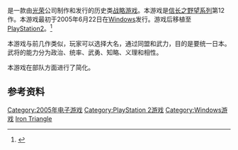 {{Refimprove|time=2022-02-25T11:50:17+00:00}}
{{NoteTA
| G1=Games
}}

{{vgname|信长之野望·革新|ja=信長の野望・革新}}是一款由[[光榮公司|光荣]]公司制作和发行的历史类[[战略游戏|战略游戏]]。本游戏是[[信长之野望系列|信长之野望系列]]第12作。本游戏最初于2005年6月22日在[[Windows|Windows]]发行。游戏后移植至[[PlayStation2|PlayStation2]]。<ref name="gamefaqs">{{cite web| url = http://www.gamefaqs.com/ps2/954877-nobunagas-ambition-iron-triangle/data| title = Release information| publisher = [[GameFAQs|GameFAQs]]| date = | accessdate = 2016-02-03| archive-date = 2015-10-09| archive-url = https://web.archive.org/web/20151009020840/http://www.gamefaqs.com/ps2/954877-nobunagas-ambition-iron-triangle/data| dead-url = no}}</ref>

本游戏与前几作类似，玩家可以选择大名，通过同盟和武力，目的是要统一日本。武将的能力分为政治、统率、武勇、知略、义理和相性。

本游戏在部队方面进行了简化。

== 参考资料 ==
{{Reflist}}

{{信长之野望系列}}

{{DEFAULTSORT:Nobunaga's Ambition Iron Triangle}}
[[Category:2005年电子游戏|Category:2005年电子游戏]]
[[Category:PlayStation_2游戏|Category:PlayStation 2游戏]]
[[Category:Windows游戏|Category:Windows游戏]]
[[Category:信長之野望系列|Iron Triangle]]

{{KoeiTecmo-stub}}
{{strategy-videogame-stub}}
